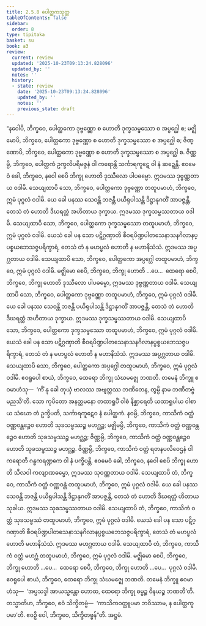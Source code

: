 ```yaml
---
title: 2.5.8 ပေါတ္ထကသုတ္တ
tableOfContents: false
sidebar:
  order: 8
type: tipitaka
basket: su
book: a3
review:
  current: review
  updated: '2025-10-23T09:13:24.828096'
  updated_by: ''
  notes: ''
  history:
  - state: review
    date: '2025-10-23T09:13:24.828096'
    updated_by: ''
    notes: ''
    previous_state: draft
---
```



<ReviewStatus review={frontmatter.review} showDetails={true} />

<HypothesisAnnotation frontmatter={frontmatter} />

<DynamicBreadcrumb />

<Division number="100" book="a3" e="ch" v="15" p="249">

<Paragraph number="828" book="a3">
“နဝေါပိ, ဘိက္ခဝေ, ပေါတ္ထကော ဒုဗ္ဗဏ္ဏော စ ဟောတိ ဒုက္ခသမ္ဖဿော စ အပ္ပဂ္ဃေါ စ; မဇ္ဈိမောပိ, ဘိက္ခဝေ, ပေါတ္ထကော ဒုဗ္ဗဏ္ဏော စ ဟောတိ ဒုက္ခသမ္ဖဿော စ အပ္ပဂ္ဃေါ စ; ဇိဏ္ဏောပိ, ဘိက္ခဝေ, ပေါတ္ထကော ဒုဗ္ဗဏ္ဏော စ ဟောတိ ဒုက္ခသမ္ဖဿော စ အပ္ပဂ္ဃေါ စ. ဇိဏ္ဏမ္ပိ, ဘိက္ခဝေ, ပေါတ္ထကံ ဥက္ခလိပရိမဇ္ဇနံ ဝါ ကရောန္တိ သင်္ကာရကူဋေ ဝါ နံ ဆဍ္ဍေန္တိ.
</Paragraph>

<Paragraph number="829" book="a3">
ဧဝမေဝံ ခေါ, ဘိက္ခဝေ, နဝေါ စေပိ ဘိက္ခု ဟောတိ ဒုဿီလော ပါပဓမ္မော. ဣဒမဿ ဒုဗ္ဗဏ္ဏတာယ ဝဒါမိ. သေယျထာပိ သော, ဘိက္ခဝေ, ပေါတ္ထကော ဒုဗ္ဗဏ္ဏော တထူပမာဟံ, ဘိက္ခဝေ, ဣမံ ပုဂ္ဂလံ ဝဒါမိ. ယေ ခေါ ပနဿ သေဝန္တိ ဘဇန္တိ ပယိရုပါသန္တိ ဒိဋ္ဌာနုဂတိံ အာပဇ္ဇန္တိ, တေသံ တံ ဟောတိ ဒီဃရတ္တံ အဟိတာယ ဒုက္ခာယ. ဣဒမဿ ဒုက္ခသမ္ဖဿတာယ ဝဒါမိ. သေယျထာပိ သော, ဘိက္ခဝေ, ပေါတ္ထကော ဒုက္ခသမ္ဖဿော တထူပမာဟံ, ဘိက္ခဝေ, ဣမံ ပုဂ္ဂလံ ဝဒါမိ. ယေသံ ခေါ ပန သော ပဋိဂ္ဂဏှာတိ စီဝရပိဏ္ဍပါတသေနာသနဂိလာနပ္ပစ္စယဘေသဇ္ဇပရိက္ခာရံ, တေသံ တံ န မဟပ္ဖလံ ဟောတိ န မဟာနိသံသံ. ဣဒမဿ အပ္ပဂ္ဃတာယ ဝဒါမိ. သေယျထာပိ သော, ဘိက္ခဝေ, ပေါတ္ထကော အပ္ပဂ္ဃေါ တထူပမာဟံ, ဘိက္ခဝေ, ဣမံ ပုဂ္ဂလံ ဝဒါမိ. မဇ္ဈိမော စေပိ, ဘိက္ခဝေ, ဘိက္ခု ဟောတိ …ပေ…  ထေရော စေပိ, ဘိက္ခဝေ, ဘိက္ခု ဟောတိ ဒုဿီလော ပါပဓမ္မော, ဣဒမဿ ဒုဗ္ဗဏ္ဏတာယ ဝဒါမိ. သေယျထာပိ သော, ဘိက္ခဝေ, ပေါတ္ထကော ဒုဗ္ဗဏ္ဏော တထူပမာဟံ, ဘိက္ခဝေ, ဣမံ ပုဂ္ဂလံ ဝဒါမိ. ယေ ခေါ ပနဿ သေဝန္တိ ဘဇန္တိ ပယိရုပါသန္တိ ဒိဋ္ဌာနုဂတိံ အာပဇ္ဇန္တိ, တေသံ တံ ဟောတိ ဒီဃရတ္တံ အဟိတာယ ဒုက္ခာယ. ဣဒမဿ ဒုက္ခသမ္ဖဿတာယ ဝဒါမိ. သေယျထာပိ သော, ဘိက္ခဝေ, ပေါတ္ထကော ဒုက္ခသမ္ဖဿော တထူပမာဟံ, ဘိက္ခဝေ, ဣမံ ပုဂ္ဂလံ ဝဒါမိ. ယေသံ ခေါ ပန သော ပဋိဂ္ဂဏှာတိ စီဝရပိဏ္ဍပါတသေနာသနဂိလာနပ္ပစ္စယဘေသဇ္ဇပရိက္ခာရံ, တေသံ တံ န မဟပ္ဖလံ ဟောတိ န မဟာနိသံသံ. ဣဒမဿ အပ္ပဂ္ဃတာယ ဝဒါမိ. သေယျထာပိ သော, ဘိက္ခဝေ, ပေါတ္ထကော အပ္ပဂ္ဃေါ တထူပမာဟံ, ဘိက္ခဝေ, ဣမံ ပုဂ္ဂလံ ဝဒါမိ.
</Paragraph>

<Paragraph number="830" book="a3">
ဧဝရူပေါ စာယံ, ဘိက္ခဝေ, ထေရော ဘိက္ခု သံဃမဇ္ဈေ ဘဏတိ. တမေနံ ဘိက္ခူ ဧဝမာဟံသု—  ‘ကိံ နု ခေါ တုယှံ ဗာလဿ အဗျတ္တဿ ဘဏိတေန, တွမ္ပိ နာမ ဘဏိတဗ္ဗံ မညသီ’တိ. သော ကုပိတော အနတ္တမနော တထာရူပိံ ဝါစံ နိစ္ဆာရေတိ ယထာရူပါယ ဝါစာယ သံဃော တံ ဥက္ခိပတိ, သင်္ကာရကူဋေဝ နံ ပေါတ္ထကံ.
</Paragraph>

<Paragraph number="831" book="a3">
နဝမ္ပိ, ဘိက္ခဝေ, ကာသိကံ ဝတ္ထံ ဝဏ္ဏဝန္တဉ္စေဝ ဟောတိ သုခသမ္ဖဿဉ္စ မဟဂ္ဃဉ္စ; မဇ္ဈိမမ္ပိ, ဘိက္ခဝေ, ကာသိကံ ဝတ္ထံ ဝဏ္ဏဝန္တဉ္စေဝ ဟောတိ သုခသမ္ဖဿဉ္စ မဟဂ္ဃဉ္စ; ဇိဏ္ဏမ္ပိ, ဘိက္ခဝေ, ကာသိကံ ဝတ္ထံ ဝဏ္ဏဝန္တဉ္စေဝ ဟောတိ သုခသမ္ဖဿဉ္စ မဟဂ္ဃဉ္စ. ဇိဏ္ဏမ္ပိ, ဘိက္ခဝေ, ကာသိကံ ဝတ္ထံ ရတနပလိဝေဌနံ ဝါ ကရောတိ ဂန္ဓကရဏ္ဍကေ ဝါ နံ ပက္ခိပန္တိ.
</Paragraph>

<Paragraph number="832" book="a3">
ဧဝမေဝံ ခေါ, ဘိက္ခဝေ, နဝေါ စေပိ ဘိက္ခု ဟောတိ သီလဝါ ကလျာဏဓမ္မော, ဣဒမဿ သုဝဏ္ဏတာယ ဝဒါမိ. သေယျထာပိ တံ, ဘိက္ခဝေ, ကာသိကံ ဝတ္ထံ ဝဏ္ဏဝန္တံ တထူပမာဟံ, ဘိက္ခဝေ, ဣမံ ပုဂ္ဂလံ ဝဒါမိ. ယေ ခေါ ပနဿ သေဝန္တိ ဘဇန္တိ ပယိရုပါသန္တိ ဒိဋ္ဌာနုဂတိံ အာပဇ္ဇန္တိ, တေသံ တံ ဟောတိ ဒီဃရတ္တံ ဟိတာယ သုခါယ. ဣဒမဿ သုခသမ္ဖဿတာယ ဝဒါမိ. သေယျထာပိ တံ, ဘိက္ခဝေ, ကာသိကံ ဝတ္ထံ သုခသမ္ဖဿံ တထူပမာဟံ, ဘိက္ခဝေ, ဣမံ ပုဂ္ဂလံ ဝဒါမိ. ယေသံ ခေါ ပန သော ပဋိဂ္ဂဏှာတိ စီဝရပိဏ္ဍပါတသေနာသနဂိလာနပ္ပစ္စယဘေသဇ္ဇပရိက္ခာရံ, တေသံ တံ မဟပ္ဖလံ ဟောတိ မဟာနိသံသံ. ဣဒမဿ မဟဂ္ဃတာယ ဝဒါမိ. သေယျထာပိ တံ, ဘိက္ခဝေ, ကာသိကံ ဝတ္ထံ မဟဂ္ဃံ တထူပမာဟံ, ဘိက္ခဝေ, ဣမံ ပုဂ္ဂလံ ဝဒါမိ. မဇ္ဈိမော စေပိ, ဘိက္ခဝေ, ဘိက္ခု ဟောတိ …ပေ…  ထေရော စေပိ, ဘိက္ခဝေ, ဘိက္ခု ဟောတိ …ပေ…  ပုဂ္ဂလံ ဝဒါမိ.
</Paragraph>

<Paragraph number="833" book="a3">
ဧဝရူပေါ စာယံ, ဘိက္ခဝေ, ထေရော ဘိက္ခု သံဃမဇ္ဈေ ဘဏတိ. တမေနံ ဘိက္ခူ ဧဝမာဟံသု—  ‘အပ္ပသဒ္ဒါ အာယသ္မန္တော ဟောထ, ထေရော ဘိက္ခု ဓမ္မဉ္စ ဝိနယဉ္စ ဘဏတီ’တိ. တသ္မာတိဟ, ဘိက္ခဝေ, ဧဝံ သိက္ခိတဗ္ဗံ—  ‘ကာသိကဝတ္ထူပမာ ဘဝိဿာမ, န ပေါတ္ထကူပမာ’တိ. ဧဝဉှိ ဝေါ, ဘိက္ခဝေ, သိက္ခိတဗ္ဗန်”တိ.

</Paragraph>
</Division>

<Paragraph number="834" type="center" book="a3">
အဋ္ဌမံ.
</Paragraph>